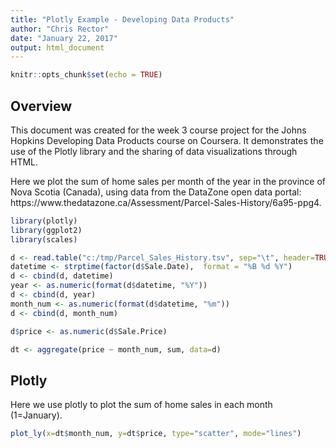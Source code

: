 ---
title: "Plotly Example - Developing Data Products"
author: "Chris Rector"
date: "January 22, 2017"
output: html_document
---

```{r setup, include=FALSE}
knitr::opts_chunk$set(echo = TRUE)

```

## Overview

This document was created for the week 3 course project for the Johns Hopkins Developing Data Products course on Coursera. It demonstrates the use of the Plotly library and the sharing of data visualizations through HTML.

Here we plot the sum of home sales per month of the year in the province of Nova Scotia (Canada), using data from the DataZone open data portal: https://www.thedatazone.ca/Assessment/Parcel-Sales-History/6a95-ppg4.


```{r dataload, echo=TRUE, message=FALSE, warning=FALSE}
library(plotly)
library(ggplot2)
library(scales)

d <- read.table("c:/tmp/Parcel_Sales_History.tsv", sep="\t", header=TRUE, quote="", comment.char="")
datetime <- strptime(factor(d$Sale.Date),  format = "%B %d %Y")
d <- cbind(d, datetime)
year <- as.numeric(format(d$datetime, "%Y"))
d <- cbind(d, year)
month_num <- as.numeric(format(d$datetime, "%m"))
d <- cbind(d, month_num)

d$price <- as.numeric(d$Sale.Price)

dt <- aggregate(price ~ month_num, sum, data=d)
```

## Plotly

Here we use plotly to plot the sum of home sales in each month (1=January).

```{r viz, echo=TRUE, message=FALSE, warning=FALSE}

plot_ly(x=dt$month_num, y=dt$price, type="scatter", mode="lines")


```


